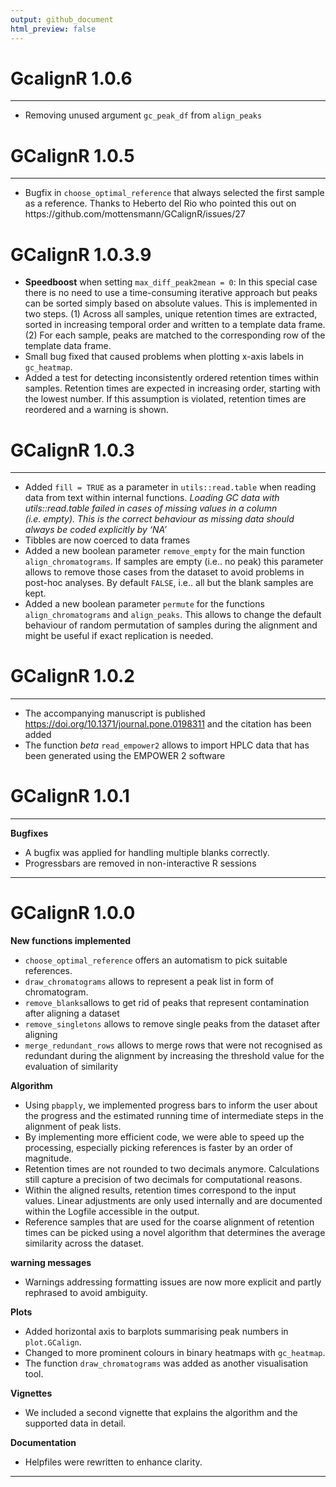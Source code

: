 ```yaml
---
output: github_document
html_preview: false
---
```


# GcalignR 1.0.6
___
* Removing unused argument `gc_peak_df` from `align_peaks`

# GCalignR 1.0.5
___

* Bugfix in `choose_optimal_reference` that always selected the first sample as a reference. Thanks to Heberto del Rio who pointed this out on https://github.com/mottensmann/GCalignR/issues/27

# GCalignR 1.0.3.9

* **Speedboost** when setting `max_diff_peak2mean = 0`: In this special case there is no need to use a time-consuming iterative approach but peaks can be sorted simply based on absolute values. This is implemented in two steps. (1) Across all samples, unique retention times are extracted, sorted in increasing temporal order and written to a template data frame. (2) For each sample, peaks are matched to the corresponding row of the template data frame. 
* Small bug fixed that caused problems when plotting x-axis labels in `gc_heatmap`. 
* Added a test for detecting inconsistently ordered retention times within samples. Retention times are expected in increasing order, starting with the lowest number. If this assumption is violated, retention times are reordered and a warning is shown.

# GCalignR 1.0.3
___
* Added `fill = TRUE` as a parameter in `utils::read.table` when reading data from text within internal functions. *Loading GC data with utils::read.table failed in cases of missing values in a column (i.e. empty). This is the correct behaviour as missing data should always be coded explicitly by 'NA'*
* Tibbles are now coerced to data frames
* Added a new boolean parameter `remove_empty` for the main function `align_chromatograms`. If samples are empty  (i.e.. no peak) this parameter allows to remove those cases from the dataset to avoid problems in post-hoc analyses. By default `FALSE`, i.e.. all but the blank samples are kept.
* Added a new boolean parameter `permute` for the functions `align_chromatograms` and `align_peaks`. This allows to change the default behaviour of random permutation of samples during the alignment and might be useful if exact replication is needed.

# GCalignR 1.0.2
___

* The accompanying manuscript is published <https://doi.org/10.1371/journal.pone.0198311> and the citation has been added
* The function *beta* `read_empower2` allows to import HPLC data that has been generated using the EMPOWER 2 software

# GCalignR 1.0.1
___

**Bugfixes**

* A bugfix was applied for handling multiple blanks correctly.
* Progressbars are removed in non-interactive R sessions

___

# GCalignR 1.0.0

**New functions implemented**

* `choose_optimal_reference` offers an automatism to pick suitable references.
* `draw_chromatograms` allows to represent a peak list in form of chromatogram.
* `remove_blanks`allows to get rid of peaks that represent contamination after aligning a dataset
* `remove_singletons` allows to remove single peaks from the dataset after aligning
* `merge_redundant_rows` allows to merge rows that were not recognised as redundant during the alignment by increasing the threshold value for the evaluation of similarity

**Algorithm**

* Using `pbapply`, we implemented progress bars to inform the user about the progress and the estimated running time of intermediate steps in the alignment of peak lists.
* By implementing more efficient code, we were able to speed up the processing, especially picking references is faster by an order of magnitude. 
* Retention times are not rounded to two decimals anymore. Calculations still capture a precision of two decimals for computational reasons.
* Within the aligned results, retention times correspond to the input values. Linear adjustments are only used internally and are documented within the Logfile accessible in the output.
* Reference samples that are used for the coarse alignment of retention times can be picked using a novel algorithm that determines the average similarity across the dataset. 

**warning messages**

* Warnings addressing formatting issues are now more explicit and partly rephrased to avoid ambiguity.

**Plots** 

* Added horizontal axis to barplots summarising peak numbers in `plot.GCalign`.
* Changed to more prominent colours in binary heatmaps with `gc_heatmap`.
* The function `draw_chromatograms` was added as another visualisation tool. 

**Vignettes**

* We included a second vignette that explains the algorithm and the supported data in detail.

**Documentation**

* Helpfiles were rewritten to enhance clarity.

___
